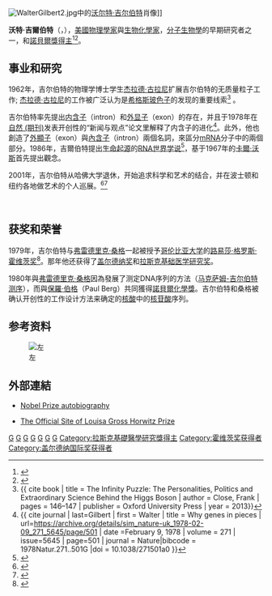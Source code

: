 {{noteTA
|1=zh-cn:沃特;zh-tw:華特;
|2=zh-cn:霍维茨;zh-tw:霍維茲;
}}
{{Infobox Scientist
| name              = 沃特·吉爾伯特
| image             = Walter Gilbert HD2008 portrait.JPG
| caption = 沃特·吉爾伯特, AIC金奖获得者 (2008年)
| birth_date        = {{birth date and age|1932|03|21}}
| birth_place       = [[波士頓|波士頓]], [[美國|美國]]
| residence         = 
| nationality       = {{USA}}
| field             = [[生物化學|生物化學]], [[物理學|物理學]]
| work_institutions = [[哈佛大学|哈佛大学]]<br />[[剑桥大学|剑桥大学]]
| alma_mater        = [[哈佛大学|哈佛大学]](BS, MS)<br />[[剑桥大学三一学院|剑桥大学三一学院]] (PhD)
| thesis_title = On generalised dispersion relations and meson-nucleon scattering
| thesis_year = 1958
| thesis_url = http://ethos.bl.uk/OrderDetails.do?uin=uk.bl.ethos.599407
| doctoral_advisor  = [[阿卜杜勒·萨拉姆|阿卜杜勒·萨拉姆]]
| doctoral_students = {{Plainlist|
* [[喬治·丘奇|喬治·M·丘奇]]<ref>{{Cite journal | last1 = Church | first1 = G. | last2 = Gilbert | first2 = W. | title = Genomic sequencing | journal = Proceedings of the National Academy of Sciences of the United States of America | volume = 81 | issue = 7 | pages = 1991–1995 | year = 1984 | pmid = 6326095 | pmc = 345422 | doi=10.1073/pnas.81.7.1991|bibcode = 1984PNAS...81.1991C | doi-access = free }}</ref>
* [[Helen_Donis-Keller|Helen Donis-Keller]]
* [[Jack_Greenblatt|Jack Greenblatt]]<ref>{{cite web |url=https://academictree.org/pombe/peopleinfo.php?pid=27347 |title=Jack Greenblatt |website=academictree.org |access-date=2021-11-14 |archive-date=2021-11-14 |archive-url=https://web.archive.org/web/20211114130625/https://academictree.org/pombe/peopleinfo.php?pid=27347 |dead-url=no }}</ref>
* [[傑拉德·古拉尼|傑拉德·古拉尼]]
* [[Benno_Müller-Hill|Benno Müller-Hill]]}}
| known_for         = 
| author_abbrev_bot = 
| author_abbrev_zoo = 
| influences        = 
| influenced        = 
| prizes            = 美国国家科学院分子生物学奖<small>（1968年）</small><br>[[路易莎·格罗斯·霍维茨奖|路易莎·格罗斯·霍维茨奖]]<small>（1979年）</small><br>[[諾貝爾化學獎|諾貝爾化學獎]]<small>（1980年）</small>
| spouse=Celia Stone (m. 1953; 2 children)
| footnotes         = 
| website = {{URL|http://www.nobelprize.org/nobel_prizes/chemistry/laureates/1980/gilbert-bio.html}}
}}
[[File:WalterGilbert2.jpg|thumb]]中的[[沃尔特·吉尔伯特|沃尔特·吉尔伯特]]肖像]]

'''沃特·吉爾伯特'''（{{lang-en|'''Walter Gilbert'''}}，{{bd|1932年|3月21日}}），[[美國|美國]][[物理學家|物理學家]]與[[生物化學|生物化學家]]，[[分子生物學|分子生物學]]的早期研究者之一，和[[諾貝爾獎得主列表|諾貝爾獎得主]]<ref name=gilbertbio>{{Cite web |url=http://www.nobel.se/chemistry/laureates/1980/gilbert-autobio.html |title=Nobel Prize autobiography: Walter Gilbert |accessdate=2007-11-17 |archive-date=2001-10-30 |archive-url=https://web.archive.org/web/20011030155656/http://www.nobel.se/chemistry/laureates/1980/gilbert-autobio.html |dead-url=no }}</ref><ref>{{Scopus|id=16143132500}}</ref>。

==事业和研究==

1962年，吉尔伯特的物理学博士学生[[杰拉德·古拉尼|杰拉德·古拉尼]]扩展吉尔伯特的无质量粒子工作; [[杰拉德·古拉尼|杰拉德·古拉尼]]的工作被广泛认为是[[希格斯玻色子|希格斯玻色子]]的发现的重要线索<ref>{{ cite book | title = The Infinity Puzzle: The Personalities, Politics and Extraordinary Science Behind the Higgs Boson | author = Close, Frank  | pages = 146–147 | publisher = Oxford University Press | year = 2013}}</ref>
。

吉尔伯特率先提出[[内含子|内含子]]（intron）和[[外显子|外显子]]（exon）的存在，并且于1978年在[[自然_(期刊)|自然 (期刊)]]发表开创性的“新闻与观点”论文里解释了内含子的进化<ref>{{ cite journal | last=Gilbert | first = Walter | title = Why genes in pieces | url=https://archive.org/details/sim_nature-uk_1978-02-09_271_5645/page/501 | date =February 9, 1978 | volume = 271 | issue=5645 | page=501 | journal = Nature|bibcode = 1978Natur.271..501G |doi = 10.1038/271501a0 }}</ref>。此外，他也創造了[[外顯子|外顯子]]（exon）與[[內含子|內含子]]（intron）兩個名詞，來區分[[mRNA|mRNA]]分子中的兩個部分。1986年，吉爾伯特提出[[生命起源|生命起源]]的[[RNA世界学说|RNA世界学说]]<ref>{{Cite journal | last1 = Gilbert | first1 = W. | title = Origin of life: The RNA world | doi = 10.1038/319618a0 | journal = Nature | volume = 319 | issue = 6055 | pages = 618–618 | year = 1986 | pmid =  | pmc = | bibcode=1986Natur.319..618G}}</ref>，基于1967年的[[卡爾·沃斯|卡爾·沃斯]]首先提出觀念。

2001年，吉尔伯特从哈佛大学退休，开始追求科学和艺术的结合，并在波士顿和纽约各地做艺术的个人巡展。<ref>{{Cite web|title=A physicist, biologist, Nobel laureate, CEO, and now, artist - The Boston Globe|url=https://www.bostonglobe.com/metro/2015/03/12/wally-gilbert-physicist-biologist-nobel-laureate-ceo-and-now-artist/b3OsCNVvHZOYCi48Dz4z6H/story.html|accessdate=2019-12-16|work=BostonGlobe.com|language=en-US|archive-date=2019-12-16|archive-url=https://web.archive.org/web/20191216222532/https://www.bostonglobe.com/metro/2015/03/12/wally-gilbert-physicist-biologist-nobel-laureate-ceo-and-now-artist/b3OsCNVvHZOYCi48Dz4z6H/story.html|dead-url=no}}</ref><ref>{{Cite web|title=Wally Gilbert “Worlds”|url=https://www.nyartbeat.com/event/2019/21A1|accessdate=2019-12-16|work=www.nyartbeat.com|archive-date=2019-12-16|archive-url=https://web.archive.org/web/20191216222544/https://www.nyartbeat.com/event/2019/21A1|dead-url=no}}</ref>

<br />

== 获奖和荣誉 ==
1979年，吉尔伯特与[[弗雷德里克·桑格|弗雷德里克·桑格]]一起被授予[[哥伦比亚大学|哥伦比亚大学]]的[[路易莎·格罗斯·霍维茨奖|路易莎·格罗斯·霍维茨奖]]<ref>{{cite journal|title=Frederick Sanger CBE CH OM. 13 August 1918 — 19 November 2013|journal=Biographical Memoirs of Fellows of the Royal Society|date=2015-12-01|doi=10.1098/rsbm.2015.0013|url=http://rsbm.royalsocietypublishing.org/content/61/437|language=en|volume=61|pages=437–466|issn=0080-4606|accessdate=2018-04-03|author=George G. Brownlee|archive-date=2017-10-22|archive-url=https://web.archive.org/web/20171022174548/http://rsbm.royalsocietypublishing.org/content/61/437|dead-url=no}}</ref>。那年他还获得了[[盖尔德纳奖|盖尔德纳奖]]和[[拉斯克基础医学研究奖|拉斯克基础医学研究奖]]。

1980年與[[弗雷德里克·桑格|弗雷德里克·桑格]]因為發展了测定DNA序列的方法（[[马克萨姆-吉尔伯特测序|马克萨姆-吉尔伯特测序]]），而與[[保羅·伯格|保羅·伯格]]（Paul Berg）共同獲得[[諾貝爾化學獎|諾貝爾化學獎]]。吉尔伯特和桑格被确认开创性的工作设计方法来确定的[[核酸|核酸]]中的[[核苷酸|核苷酸]]序列。

== 参考资料 ==
{{reflist}}
[[File:Purple_Swirl_by_Wally_Gilbert.jpg|左]]

==外部連結==
* {{En}}[http://www.nobel.se/chemistry/laureates/1980/gilbert-autobio.html  Nobel Prize autobiography] {{Wayback|url=http://www.nobel.se/chemistry/laureates/1980/gilbert-autobio.html |date=20011030155656 }}
* {{En}}[http://www.cumc.columbia.edu/horwitz/ The Official Site of Louisa Gross Horwitz Prize] {{Wayback|url=http://www.cumc.columbia.edu/horwitz/ |date=20080306063925 }}
{{wikiquote}}

{{諾貝爾化學獎獲得者 (1976年-2000年)}}
{{加拿大盖尔德纳国际奖获得者}}
{{路易莎·格罗斯·霍维茨奖获得者}}
{{阿尔伯特·拉斯克基础医学研究奖获得者}}

{{Authority control}}
[[Category:諾貝爾化學獎獲得者|G]]
[[Category:美國生物化學家|G]]
[[Category:美國物理學家|G]]
[[Category:猶太科學家|G]]
[[Category:哈佛大學校友|G]]
[[Category:劍橋大學三一學院校友|G]]
[[Category:美國猶太人|G]]
[[Category:拉斯克基礎醫學研究獎得主|Category:拉斯克基礎醫學研究獎得主]]
[[Category:霍维茨奖获得者|Category:霍维茨奖获得者]]
[[Category:盖尔德纳国际奖获得者|Category:盖尔德纳国际奖获得者]]
